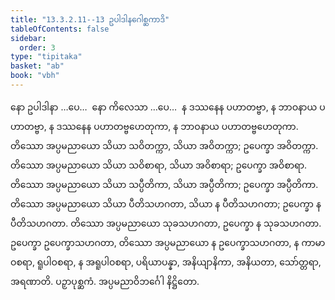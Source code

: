 ```yaml
---
title: "13.3.2.11--13 ဥပါဒါနဂေါစ္ဆကာဒိ"
tableOfContents: false
sidebar:
  order: 3
type: "tipitaka"
basket: "ab"
book: "vbh"
---
```



<DynamicBreadcrumb />

<Paragraph number="2059" book="vbh">
နော ဥပါဒါနာ …ပေ…  နော ကိလေသာ …ပေ…  န ဒဿနေန ပဟာတဗ္ဗာ, န ဘာဝနာယ ပဟာတဗ္ဗာ, န ဒဿနေန ပဟာတဗ္ဗဟေတုကာ, န ဘာဝနာယ ပဟာတဗ္ဗဟေတုကာ. တိဿော အပ္ပမညာယော သိယာ သဝိတက္ကာ, သိယာ အဝိတက္ကာ; ဥပေက္ခာ အဝိတက္ကာ. တိဿော အပ္ပမညာယော သိယာ သဝိစာရာ, သိယာ အဝိစာရာ; ဥပေက္ခာ အဝိစာရာ. တိဿော အပ္ပမညာယော သိယာ သပ္ပီတိကာ, သိယာ အပ္ပီတိကာ; ဥပေက္ခာ အပ္ပီတိကာ. တိဿော အပ္ပမညာယော သိယာ ပီတိသဟဂတာ, သိယာ န ပီတိသဟဂတာ; ဥပေက္ခာ န ပီတိသဟဂတာ. တိဿော အပ္ပမညာယော သုခသဟဂတာ, ဥပေက္ခာ န သုခသဟဂတာ. ဥပေက္ခာ ဥပေက္ခာသဟဂတာ, တိဿော အပ္ပမညာယော န ဥပေက္ခာသဟဂတာ, န ကာမာဝစရာ, ရူပါဝစရာ, န အရူပါဝစရာ, ပရိယာပန္နာ, အနိယျာနိကာ, အနိယတာ, သော်တ္တရာ, အရဏာတိ.

</Paragraph>

<Paragraph number="2060" type="center" book="vbh">
ပဉှာပုစ္ဆကံ.



</Paragraph>

<Paragraph number="2061" type="center" book="vbh">
အပ္ပမညာဝိဘင်္ဂေါ နိဋ္ဌိတော.
</Paragraph>